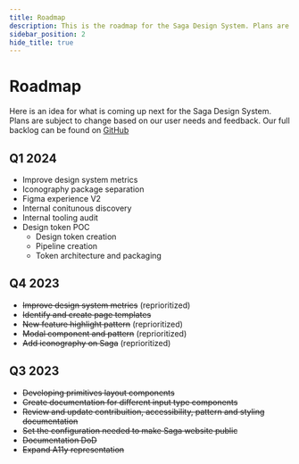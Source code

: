 ```yaml
---
title: Roadmap
description: This is the roadmap for the Saga Design System. Plans are subject to change based on our user needs and feedback. Our full backlog can be found on GitHub
sidebar_position: 2
hide_title: true
---
```



# Roadmap

Here is an idea for what is coming up next for the Saga Design System. Plans are subject to change based on our user needs and feedback. Our full backlog can be found on [GitHub](https://github.com/orgs/grafana/projects/78/views/42)

## Q1 2024

- Improve design system metrics
- Iconography package separation
- Figma experience V2
- Internal conitunous discovery
- Internal tooling audit
- Design token POC
  - Design token creation
  - Pipeline creation
  - Token architecture and packaging

## Q4 2023

- ~~Improve design system metrics~~ (reprioritized)
- ~~Identify and create page templates~~
- ~~New feature highlight pattern~~ (reprioritized)
- ~~Modal component and pattern~~ (reprioritized)
- ~~Add iconography on Saga~~ (reprioritized)

## Q3 2023

- ~~Developing primitives layout components~~
- ~~Create documentation for different input type components~~
- ~~Review and update contribuition, accessibility, pattern and styling documentation~~
- ~~Set the configuration needed to make Saga website public~~
- ~~Documentation DoD~~
- ~~Expand A11y representation~~
